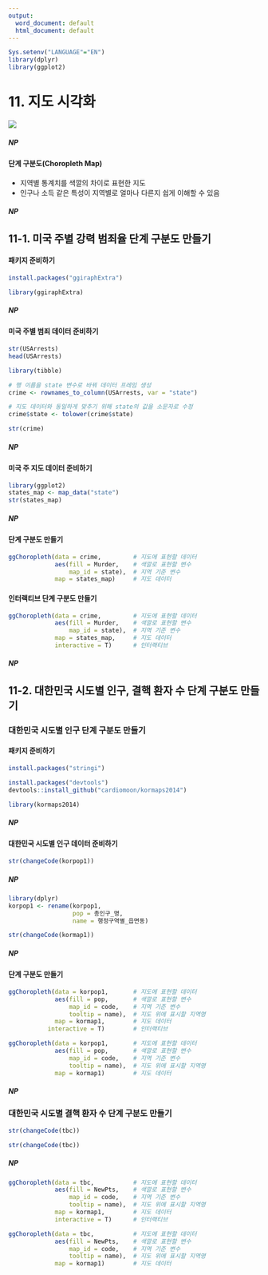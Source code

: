 ```yaml
---
output:
  word_document: default
  html_document: default
---
```


<!-- RMD 설정 -->
```r
Sys.setenv("LANGUAGE"="EN")
library(dplyr)
library(ggplot2)
```

# 11. 지도 시각화


![](img/11_00.png)

##### NP #####


#### 단계 구분도(Choropleth Map)

- 지역별 통계치를 색깔의 차이로 표현한 지도
- 인구나 소득 같은 특성이 지역별로 얼마나 다른지 쉽게 이해할 수 있음

##### NP #####

## 11-1. 미국 주별 강력 범죄율 단계 구분도 만들기

#### 패키지 준비하기
```r
install.packages("ggiraphExtra")
```

```r
library(ggiraphExtra)
```

##### NP #####

#### 미국 주별 범죄 데이터 준비하기
```r
str(USArrests)
head(USArrests)

library(tibble)

# 행 이름을 state 변수로 바꿔 데이터 프레임 생성
crime <- rownames_to_column(USArrests, var = "state")

# 지도 데이터와 동일하게 맞추기 위해 state의 값을 소문자로 수정
crime$state <- tolower(crime$state)

str(crime)
```

##### NP #####

#### 미국 주 지도 데이터 준비하기

```r
library(ggplot2)
states_map <- map_data("state")
str(states_map)
```

##### NP #####

#### 단계 구분도 만들기
```r
ggChoropleth(data = crime,         # 지도에 표현할 데이터
             aes(fill = Murder,    # 색깔로 표현할 변수
                 map_id = state),  # 지역 기준 변수
             map = states_map)     # 지도 데이터
```

#### 인터랙티브 단계 구분도 만들기
```r
ggChoropleth(data = crime,         # 지도에 표현할 데이터
             aes(fill = Murder,    # 색깔로 표현할 변수
                 map_id = state),  # 지역 기준 변수
             map = states_map,     # 지도 데이터
             interactive = T)      # 인터랙티브
```

##### NP #####

## 11-2. 대한민국 시도별 인구, 결핵 환자 수 단계 구분도 만들기

### 대한민국 시도별 인구 단계 구분도 만들기

#### 패키지 준비하기
```r
install.packages("stringi")

install.packages("devtools")
devtools::install_github("cardiomoon/kormaps2014")
```

```r
library(kormaps2014)
```

##### NP #####

#### 대한민국 시도별 인구 데이터 준비하기
```r
str(changeCode(korpop1))

```

##### NP #####

```r
library(dplyr)
korpop1 <- rename(korpop1,
                  pop = 총인구_명,
                  name = 행정구역별_읍면동)

str(changeCode(kormap1))
```

##### NP #####

#### 단계 구분도 만들기

<!-- 출력용 -->
```r
ggChoropleth(data = korpop1,       # 지도에 표현할 데이터
             aes(fill = pop,       # 색깔로 표현할 변수
                 map_id = code,    # 지역 기준 변수
                 tooltip = name),  # 지도 위에 표시할 지역명
             map = kormap1,        # 지도 데이터
           interactive = T)        # 인터랙티브
```

<!-- 실행용 -->
```r
ggChoropleth(data = korpop1,       # 지도에 표현할 데이터
             aes(fill = pop,       # 색깔로 표현할 변수
                 map_id = code,    # 지역 기준 변수
                 tooltip = name),  # 지도 위에 표시할 지역명
             map = kormap1)        # 지도 데이터
```


##### NP #####

### 대한민국 시도별 결핵 환자 수 단계 구분도 만들기

<!-- 출력용 -->
```r
str(changeCode(tbc))
```

<!-- 실행용 -->
```r
str(changeCode(tbc))
```

##### NP #####

<!-- 출력용 -->
```r
ggChoropleth(data = tbc,           # 지도에 표현할 데이터
             aes(fill = NewPts,    # 색깔로 표현할 변수
                 map_id = code,    # 지역 기준 변수
                 tooltip = name),  # 지도 위에 표시할 지역명
             map = kormap1,        # 지도 데이터
             interactive = T)      # 인터랙티브
```

<!-- 실행용 -->
```r
ggChoropleth(data = tbc,           # 지도에 표현할 데이터
             aes(fill = NewPts,    # 색깔로 표현할 변수
                 map_id = code,    # 지역 기준 변수
                 tooltip = name),  # 지도 위에 표시할 지역명
             map = kormap1)        # 지도 데이터
```

